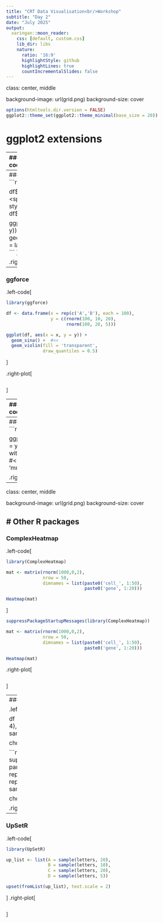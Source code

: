 ```yaml
---
title: "CRT Data Visualisation<br/>Workshop"
subtitle: "Day 2"
date: "July 2025"
output:
  xaringan::moon_reader:
    css: [default, custom.css]
    lib_dir: libs
    nature:
      ratio: '16:9'
      highlightStyle: github
      highlightLines: true
      countIncrementalSlides: false
---
```


class: center, middle

background-image: url(grid.png)
background-size: cover

```r
options(htmltools.dir.version = FALSE)
ggplot2::theme_set(ggplot2::theme_minimal(base_size = 20))
```

# ggplot2 extensions

---
### ggrepel
.left-code[
```r
library(ggplot2)
library(ggrepel)

df <- data.frame(x = rnorm(10, 10, 5), 
                 y = rnorm(10,10,10), 
                 label = sample(LETTERS, 10))
ggplot(df, aes(x = x, y = y)) +
  geom_point() +
  geom_text_repel(aes(label = label), size = 8)   #<<
```
]

.right-plot[
```r
```
]

---
### ggtext
.left-code[
```r
library(ggtext)

df$label <- paste0("<span style='color:red'>", #<<
                   df$label,          #<<
                   "</span>")     #<<

ggplot(df, aes(x = x, y = y)) +
  geom_richtext(aes(label = label), size = 10)    #<<
```
]

.right-plot[
```r
```
]

---
### ggforce
.left-code[
```r
library(ggforce)

df <- data.frame(x = rep(c('A','B'), each = 100),
                 y = c(rnorm(100, 10, 20),
                       rnorm(100, 20, 5)))

ggplot(df, aes(x = x, y = y)) +
  geom_sina() +  #<<
  geom_violin(fill = 'transparent',
              draw_quantiles = 0.5)
```
]

.right-plot[
```r
```
]

---
### ggpubr
.left-code[
```r
library(ggpubr)

ggplot(df, aes(x = x, y = y)) +
  geom_sina() +  
  geom_violin(fill = 'transparent',
              draw_quantiles = 0.5) +
  stat_compare_means( #<<
    comparisons = list(c('A','B')), size = 10)  #<<
```
]

.right-plot[
```r
```
]

---
### ggfx
.left-code[
```r
library(ggfx)

ggplot(df, aes(x = x, y = y)) +
  with_blur(geom_jitter(), #<<
            sigma = unit(1, 'mm')) #<<
```
]

.right-plot[
```r
```
]

---

class: center, middle

background-image: url(grid.png)
background-size: cover

# Other R packages
---
### ComplexHeatmap

.left-code[
```r
library(ComplexHeatmap)

mat <- matrix(rnorm(1000,0,2),
              nrow = 50,
              dimnames = list(paste0('cell_', 1:50),
                              paste0('gene', 1:20)))

Heatmap(mat)
```
]

```r
suppressPackageStartupMessages(library(ComplexHeatmap))

mat <- matrix(rnorm(1000,0,2),
              nrow = 50,
              dimnames = list(paste0('cell_', 1:50),
                              paste0('gene', 1:20)))

Heatmap(mat)
```

.right-plot[
```r
```
]

---
### circlize

.left-code[
```r
library(circlize)

df <- data.frame(from = rep(LETTERS[1:4], times = 4),
                 to = rep(LETTERS[1:4], each = 4),
                 value = sample(1:100, 16))

chordDiagram(df)
```
]

```r
suppressPackageStartupMessages(library(circlize))
par(cex = 1.5)
df <- data.frame(from = rep(LETTERS[1:4], times = 4),
                to = rep(LETTERS[1:4], each = 4),
                value = sample(1:100, 16))

chordDiagram(df)
```

.right-plot[
```r
```
]

---
### UpSetR

.left-code[
```r
library(UpSetR)

up_list <- list(A = sample(letters, 20), 
                B = sample(letters, 10), 
                C = sample(letters, 20), 
                D = sample(letters, 5))

upset(fromList(up_list), text.scale = 2)

```
]
.right-plot[
```r
```
]
